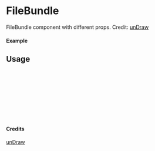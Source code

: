 
<Meta of={FileBundle} title="unDraw/FileBundle" />

# FileBundle

FileBundle component with different props.
Credit: [unDraw](https://undraw.co/illustrations)

#### Example

<Canvas of={FileBundle.Primary} />

## Usage

```ts
import { FileBundle } from "yadl-ui";

const Example = () => {
  return (
      <FileBundle />
  );
};

export default Example;
```

#### Credits
[unDraw](https://undraw.co/illustrations)
